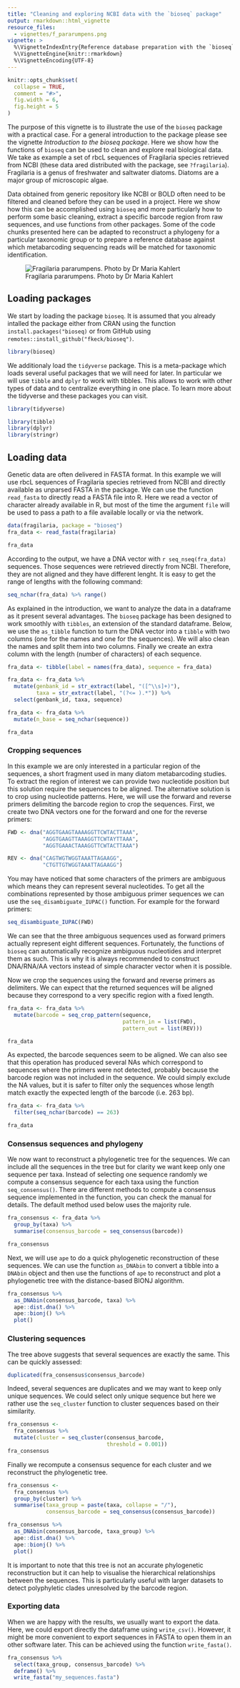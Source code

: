 ```yaml
---
title: "Cleaning and exploring NCBI data with the `bioseq` package"
output: rmarkdown::html_vignette
resource_files:
  - vignettes/f_pararumpens.png
vignette: >
  %\VignetteIndexEntry{Reference database preparation with the `bioseq` package}
  %\VignetteEngine{knitr::rmarkdown}
  %\VignetteEncoding{UTF-8}
---
```


```r
knitr::opts_chunk$set(
  collapse = TRUE,
  comment = "#>",
  fig.width = 6,
  fig.height = 5
)
```

The purpose of this vignette is to illustrate the use of the `bioseq` package with a practical case. For a general introduction to the package please see the vignette *Introduction to the bioseq package*. Here we show how the functions of `bioseq` can be used to clean and explore real biological data. We take as example a set of rbcL sequences of Fragilaria species retrieved from NCBI (these data ared distributed with the package, see `?fragilaria`). Fragilaria is a genus of freshwater and saltwater diatoms. Diatoms are a major group of microscopic algae.

Data obtained from generic repository like NCBI or BOLD often need to be filtered and cleaned before they can be used in a project. Here we show how this can be accomplished using `bioseq` and more particularly how to perform some basic cleaning, extract a specific barcode region from raw sequences, and use functions from other packages. Some of the code chunks presented here can be adapted to reconstruct a phylogeny for a particular taxonomic group or to prepare a reference database against which metabarcoding sequencing reads will be matched for taxonomic identification.

![Fragilaria pararumpens. Photo by Dr Maria Kahlert](f_pararumpens.png)

## Loading packages

We start by loading the package `bioseq`. It is assumed that you already intalled the package either from CRAN using the function `install.packages("bioseq)` or from GitHub using `remotes::install_github("fkeck/bioseq")`.

```r
library(bioseq)
```

We additionaly load the `tidyverse` package. This is a meta-package which loads several useful packages that we will need for later. In particular we will use `tibble` and `dplyr` to work with tibbles. This allows to work with other types of data and to centralize everything in one place. To learn more about the tidyverse and these packages you can visit.

```r
library(tidyverse)
```
```r
library(tibble)
library(dplyr)
library(stringr)
```

## Loading data

Genetic data are often delivered in FASTA format. In this example we will use rbcL sequences of Fragilaria species retrieved from NCBI and directly available as unparsed FASTA in the package. We can use the function `read_fasta` to directly read a FASTA file into R. Here we read a vector of character already available in R, but most of the time the argument `file` will be used to pass a path to a file available locally or via the network.

```r
data(fragilaria, package = "bioseq")
fra_data <- read_fasta(fragilaria)

fra_data
```

According to the output, we have a DNA vector with `r seq_nseq(fra_data)` sequences. Those sequences were retrieved directly from NCBI. Therefore, they are not aligned and they have different lenght. It is easy to get the range of lengths with the following command:

```r
seq_nchar(fra_data) %>% range()
```

As explained in the introduction, we want to analyze the data in a dataframe as it present several advantages. The `bioseq` package has been designed to work smoothly with `tibbles`, an extension of the standard dataframe. Below, we use the `as_tibble` function to turn the DNA vector into a `tibble` with two columns (one for the names and one for the sequences). We will also clean the names and split them into two columns. Finally we create an extra column with the length (number of characters) of each sequence.

```r
fra_data <- tibble(label = names(fra_data), sequence = fra_data)
```


```r
fra_data <- fra_data %>% 
  mutate(genbank_id = str_extract(label, "([^\\s]+)"),
         taxa = str_extract(label, "(?<= ).*")) %>% 
  select(genbank_id, taxa, sequence)

fra_data <- fra_data %>% 
  mutate(n_base = seq_nchar(sequence))

fra_data
```

### Cropping sequences

In this example we are only interested in a particular region of the sequences, a short fragment used in many diatom metabarcoding studies. To extract the region of interest we can provide two nucleotide position but this solution require the sequences to be aligned. The alternative solution is to crop using nucleotide patterns. Here, we will use the forward and reverse primers delimiting the barcode region to crop the sequences. First, we create two DNA vectors one for the forward and one for the reverse primers:

```r
FWD <- dna("AGGTGAAGTAAAAGGTTCWTACTTAAA",
           "AGGTGAAGTTAAAGGTTCWTAYTTAAA",
           "AGGTGAAACTAAAGGTTCWTACTTAAA")

REV <- dna("CAGTWGTWGGTAAATTAGAAGG",
           "CTGTTGTWGGTAAATTAGAAGG")
```

You may have noticed that some characters of the primers are ambiguous which means they can represent several nucleotides. To get all the combinations represented by those ambiguous primer sequences we can use the `seq_disambiguate_IUPAC()` function. For example for the forward primers:

```r
seq_disambiguate_IUPAC(FWD)
```

We can see that the three ambiguous sequences used as forward primers actually represent eight different sequences. Fortunately, the functions of `bioseq` can automatically recognize ambiguous nucleotides and interpret them as such. This is why it is always recommended to construct DNA/RNA/AA vectors instead of simple character vector when it is possible.

Now we crop the sequences using the forward and reverse primers as delimiters. We can expect that the returned sequences will be aligned because they correspond to a very specific region with a fixed length.

```r
fra_data <- fra_data %>% 
  mutate(barcode = seq_crop_pattern(sequence,
                                    pattern_in = list(FWD),
                                    pattern_out = list(REV)))

fra_data
```

As expected, the barcode sequences seem to be aligned. We can also see that this operation has produced several NAs which correspond to sequences where the primers were not detected, probably because the barcode region was not included in the sequence. We could simply exclude the NA values, but it is safer to filter only the sequences whose length match exactly the expected length of the barcode (i.e. 263 bp).

```r
fra_data <- fra_data %>% 
  filter(seq_nchar(barcode) == 263)

fra_data
```

### Consensus sequences and phylogeny

We now want to reconstruct a phylogenetic tree for the sequences. We can include all the sequences in the tree but for clarity we want keep only one sequence per taxa. Instead of selecting one sequence randomly we compute a consensus sequence for each taxa using the function `seq_consensus()`. There are different methods to compute a consensus sequence implemented in the function, you can check the manual for details. The default method used below uses the majority rule.

```r
fra_consensus <- fra_data %>% 
  group_by(taxa) %>% 
  summarise(consensus_barcode = seq_consensus(barcode))

fra_consensus
```

Next, we will use `ape` to do a quick phylogenetic reconstruction of these sequences. We can use the function `as_DNAbin` to convert a tibble into a `DNAbin` object and then use the functions of `ape` to reconstruct and plot a phylogenetic tree with the distance-based BIONJ algorithm.

```r
fra_consensus %>% 
  as_DNAbin(consensus_barcode, taxa) %>% 
  ape::dist.dna() %>% 
  ape::bionj() %>% 
  plot()
```

### Clustering sequences

The tree above suggests that several sequences are exactly the same. This can be quickly assessed:

```r
duplicated(fra_consensus$consensus_barcode)
```

Indeed, several sequences are duplicates and we may want to keep only unique sequences. We could select only unique sequence but here we rather use the `seq_cluster` function to cluster sequences based on their similarity.

```r
fra_consensus <- 
  fra_consensus %>% 
  mutate(cluster = seq_cluster(consensus_barcode,
                               threshold = 0.001))
fra_consensus
```

Finally we recompute a consensus sequence for each cluster and we reconstruct the phylogenetic tree.

```r
fra_consensus <-
  fra_consensus %>% 
  group_by(cluster) %>% 
  summarise(taxa_group = paste(taxa, collapse = "/"),
            consensus_barcode = seq_consensus(consensus_barcode))

fra_consensus %>% 
  as_DNAbin(consensus_barcode, taxa_group) %>% 
  ape::dist.dna() %>% 
  ape::bionj() %>% 
  plot()
```

It is important to note that this tree is not an accurate phylogenetic reconstruction but it can help to visualise the hierarchical relationships between the sequences. This is particularly useful with larger datasets to detect polyphyletic clades unresolved by the barcode region.

### Exporting data

When we are happy with the results, we usually want to export the data. Here, we could export directly the dataframe using `write_csv()`. However, it might be more convenient to export sequences in FASTA to open them in an other software later. This can be achieved using the function `write_fasta()`.

```r
fra_consensus %>% 
  select(taxa_group, consensus_barcode) %>% 
  deframe() %>% 
  write_fasta("my_sequences.fasta")
```
